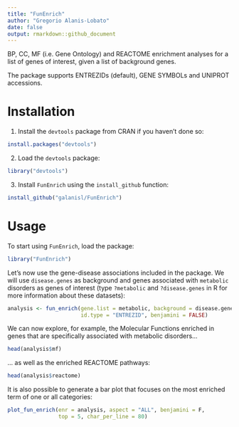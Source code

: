 ```yaml
---
title: "FunEnrich"
author: "Gregorio Alanis-Lobato"
date: false
output: rmarkdown::github_document
---
```


BP, CC, MF (i.e. Gene Ontology) and REACTOME enrichment analyses for a list of 
genes of interest, given a list of background genes.

The package supports ENTREZIDs (default), GENE SYMBOLs and UNIPROT accessions.

# Installation

1. Install the `devtools` package from CRAN if you haven't done so:

```r
install.packages("devtools")
```

2. Load the `devtools` package:

```r
library("devtools")
```

3. Install `FunEnrich` using the `install_github` function:

```r
install_github("galanisl/FunEnrich")
```

# Usage

To start using `FunEnrich`, load the package:

```r
library("FunEnrich")
```

Let's now use the gene-disease associations included in the package. We will use
`disease.genes` as background and genes associated with `metabolic` disorders as
genes of interest (type `?metabolic` and `?disease.genes` in R for more 
information about these datasets):

```r
analysis <- fun_enrich(gene.list = metabolic, background = disease.genes, 
                       id.type = "ENTREZID", benjamini = FALSE)
```

We can now explore, for example, the Molecular Functions enriched in genes that 
are specifically associated with metabolic disorders...

```r
head(analysis$mf)
```

... as well as the enriched REACTOME pathways:

```r
head(analysis$reactome)
```

It is also possible to generate a bar plot that focuses on the most enriched
term of one or all categories:

```r
plot_fun_enrich(enr = analysis, aspect = "ALL", benjamini = F, 
                top = 5, char_per_line = 80)
```

